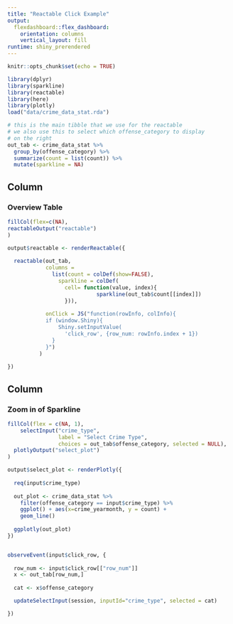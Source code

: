 ```yaml
---
title: "Reactable Click Example"
output: 
  flexdashboard::flex_dashboard:
    orientation: columns
    vertical_layout: fill
runtime: shiny_prerendered
---
```


```r
knitr::opts_chunk$set(echo = TRUE)

library(dplyr)
library(sparkline)
library(reactable)
library(here)
library(plotly)
load("data/crime_data_stat.rda")

# this is the main tibble that we use for the reactable
# we also use this to select which offense_category to display
# on the right
out_tab <- crime_data_stat %>%
  group_by(offense_category) %>%
  summarize(count = list(count)) %>%
  mutate(sparkline = NA)
```

Column {data-width=300}
-----------------------------------------------------------------------

### Overview Table

```r
fillCol(flex=c(NA),
reactableOutput("reactable")
)        
```

```r
output$reactable <- renderReactable({
  
  reactable(out_tab, 
            columns = 
              list(count = colDef(show=FALSE),
                sparkline = colDef(
                  cell= function(value, index){
                            sparkline(out_tab$count[[index]])
                  })),
              
            onClick = JS("function(rowInfo, colInfo){
            if (window.Shiny){ 
                Shiny.setInputValue(
                  'click_row', {row_num: rowInfo.index + 1})
              }
            }")
          )
          
})

```


Column {data-width=300}
-----------------------------------------------------------------------

### Zoom in of Sparkline

```r
fillCol(flex = c(NA, 1), 
    selectInput("crime_type", 
                label = "Select Crime Type", 
                choices = out_tab$offense_category, selected = NULL),
  plotlyOutput("select_plot")
)
```

```r
output$select_plot <- renderPlotly({
  
  req(input$crime_type)
  
  out_plot <- crime_data_stat %>%
    filter(offense_category == input$crime_type) %>%
    ggplot() + aes(x=crime_yearmonth, y = count) +
    geom_line()
  
  ggplotly(out_plot)
})


observeEvent(input$click_row, {
  
  row_num <- input$click_row[["row_num"]]
  x <- out_tab[row_num,]
  
  cat <- x$offense_category

  updateSelectInput(session, inputId="crime_type", selected = cat)

})

```